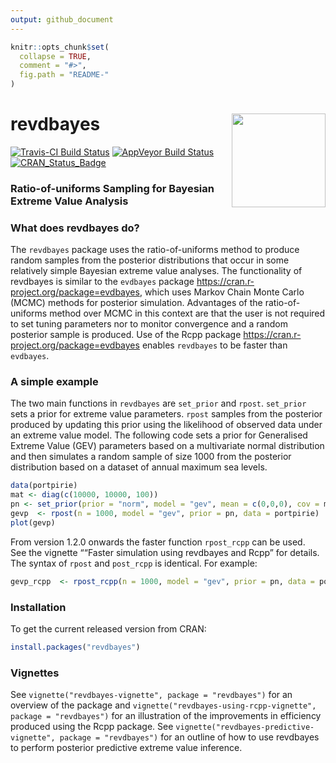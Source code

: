 ```yaml
---
output: github_document
---
```


<!-- README.md is generated from README.Rmd. Please edit that file -->

```r
knitr::opts_chunk$set(
  collapse = TRUE,
  comment = "#>",
  fig.path = "README-"
)
```

# revdbayes <img src="tools/revdbayes_logo.png" height = "150" align="right" />

[![Travis-CI Build Status](https://travis-ci.org/paulnorthrop/revdbayes.svg?branch=master)](https://travis-ci.org/paulnorthrop/revdbayes) 
[![AppVeyor Build Status](https://ci.appveyor.com/api/projects/status/github/paulnorthrop/revdbayes?branch=master&svg=true)](https://ci.appveyor.com/project/paulnorthrop/revdbayes)
[![CRAN_Status_Badge](https://www.r-pkg.org/badges/version/revdbayes)](https://cran.r-project.org/package=revdbayes)

### Ratio-of-uniforms Sampling for Bayesian Extreme Value Analysis

### What does revdbayes do?

The `revdbayes` package uses the ratio-of-uniforms method to produce random
samples from the posterior distributions that occur in some relatively simple 
Bayesian extreme value analyses.  The functionality of revdbayes is similar to 
the `evdbayes` package <https://cran.r-project.org/package=evdbayes>, which uses 
Markov Chain Monte Carlo (MCMC) methods for posterior simulation.  Advantages of the ratio-of-uniforms method over MCMC in this context are that the user is not required to set tuning parameters nor to monitor convergence and a random posterior sample is produced. Use of the Rcpp package <https://cran.r-project.org/package=evdbayes> enables `revdbayes` to be faster than `evdbayes`.

### A simple example

The two main functions in `revdbayes` are `set_prior` and `rpost`.
`set_prior` sets a prior for extreme value parameters.
`rpost` samples from the posterior produced by updating this prior
using the likelihood of observed data under an extreme value model.
The following code sets a prior for Generalised Extreme Value (GEV)
parameters based on a multivariate normal distribution and then
simulates a random sample of size 1000 from the posterior distribution 
based on a dataset of annual maximum sea levels.

```r
data(portpirie)
mat <- diag(c(10000, 10000, 100))
pn <- set_prior(prior = "norm", model = "gev", mean = c(0,0,0), cov = mat)
gevp  <- rpost(n = 1000, model = "gev", prior = pn, data = portpirie)
plot(gevp)
```

From version 1.2.0 onwards the faster function `rpost_rcpp` can be used.  
See the vignette ""Faster simulation using revdbayes and Rcpp" for details.
The syntax of `rpost` and `post_rcpp` is identical.  For example:

```r
gevp_rcpp  <- rpost_rcpp(n = 1000, model = "gev", prior = pn, data = portpirie)
```

### Installation

To get the current released version from CRAN:

```r
install.packages("revdbayes")
```

### Vignettes

See `vignette("revdbayes-vignette", package = "revdbayes")` for an overview of the package and `vignette("revdbayes-using-rcpp-vignette", package = "revdbayes")` for an illustration of the improvements in efficiency produced using the Rcpp package.  See `vignette("revdbayes-predictive-vignette", package = "revdbayes")` for an outline of how to use revdbayes to perform posterior predictive extreme value inference.
